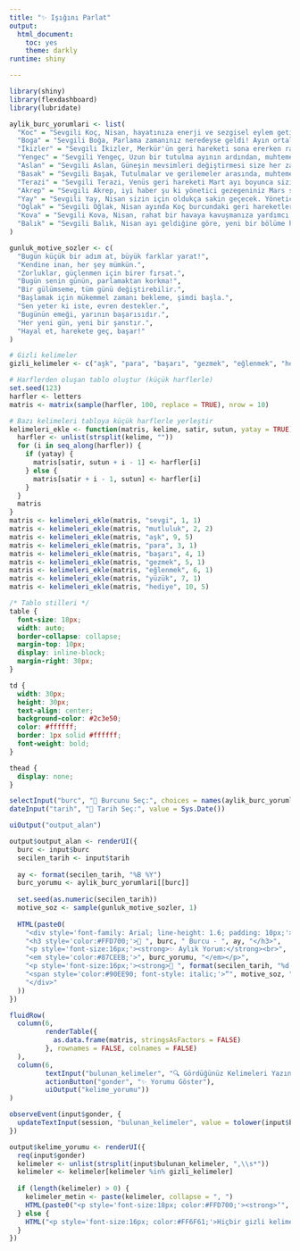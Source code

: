 ---
title: "✨ Işığını Parlat"
output: 
  html_document:
    toc: yes
    theme: darkly 
runtime: shiny

---

```{r setup, include=FALSE}
library(shiny)
library(flexdashboard)
library(lubridate)

aylik_burc_yorumlari <- list(
  "Koc" = "Sevgili Koç, Nisan, hayatınıza enerji ve sezgisel eylem getirecek; bunun başlıca nedeni, Koç burcu mevsiminin Nisan ayında hala güçlü bir şekilde devam ediyor olmasıdır. Birkaç ay boyunca kendinizi yeterli hissetmediğinizi ve çabalarınızın boşuna olduğunu hissettikten sonra, önümüzdeki birkaç haftanın sizi yüksek vitese geçireceğini ve sizi yeniden canlandıracağını fark etmelisiniz. Yönetici gezegeniniz Mars'ın bu ay Yengeç'ten geçip Aslan'a geçmesiyle, enerjinizin evde ve ailenizle çaba göstermekten tutkularınıza yeniden öncelik vermeye doğru değiştiğini fark edeceksiniz.",
  "Boga" = "Sevgili Boğa, Parlama zamanınız neredeyse geldi! Ayın ortalarına doğru, Boğa mevsimi ufukta beliriyor ama güneşin tadını çıkarmadan önce, gölge benliğiniz hakkında gerçekleri öğrenmenize yardımcı olacak olan on ikinci evinizdeki güneşin tadını çıkarmak için biraz zaman ayırın. Ayrıca, yönetici gezegeniniz Venüs bu ay doğrudan konumlandığında, dengeye geri döneceksiniz. Venüs Balık burcundayken, insanlarınızla yeniden bağlantı kurmak, arkadaşlarınızla parti yapmak ve topluluğunuzun üçüncü alanlarıyla etkileşim kurmak isteyeceksiniz. Venüs ayın sonuna doğru Koç burcuna geçtiğinde, enerjinin daha düşünceli bir hisse, sizi sezgisel olarak değer verdiğiniz şeylere ve öz değerinizi nasıl önceliklendireceğinize yönlendiren bir hisse kaydığını hissedeceksiniz.",
  "İkizler" = "Sevgili İkizler, Merkür'ün geri hareketi sona ererken rahat bir nefes alabilirsiniz. İletişim gezegeni tarafından yönetildiğiniz için Merkür'ün geri hareketinin etkilerini en çok siz hissediyorsunuz; bu yüzden geçen ay hangi temaların ve hikayelerin ortaya çıktığını düşünün. Sizi rahatsız eden herhangi bir düşünce var mıydı? Merkür bu ay onuncu ve on birinci evleriniz arasında dans ederken, mirasınızı ve bunun hayallerinizle nasıl uyumlu olduğunu hatırlıyorsunuz. Genişleme gezegeni Jüpiter'in hala burcunuzda olması sizin için büyük bir şans! Risk almaya başlayın; geri hareket sezonu sona erdiğinde, merakınızı uyandıran yeni bir şeyi denemekten daha az geri çekileceğinizi fark edeceksiniz. Boğa sezonu başladığında, duygularınızla ve gölge benliğinizle oturun ve hangi gerçeklerin saklandığını, ancak ortaya çıkarılmayı özlediğini anlayın.",
  "Yengec" = "Sevgili Yengeç, Uzun bir tutulma ayının ardından, muhtemelen kendinizi oldukça bitkin hissediyorsunuzdur; ya yolunuza çıkan enerji dalgası ya da sizi yere seren yoğun derslerden. Her şeye rağmen, bu ay destek sistemlerinizle bağlantı kurmanıza yardımcı olacak. Terazi dolunayı, evinizi ve sizi dengesiz tutan gergin, kalıcı duygularınızı temizlemenize yardımcı olurken, yeni ay sizi topraklanmış tutan yeni sosyal gruplarla bağlantı kurmanıza yardımcı olacak. Mars'ın birkaç ay orada kaldıktan sonra sonunda burcunuzdan ayrıldığını unutmayın. Mars, sizin gibi hassas bir ruha karşı sert olabilir. Bu yüzden, kendinizi ifade etme konusunda motive hissederken, Mars Aslan'a girdiğinde değerlerinizi ön planda tutan tutku projeleriyle kendinizi topraklayabileceğinizi unutmayın.",
  "Aslan" = "Sevgili Aslan, Güneşin mevsimleri değiştirmesi size her zaman yeni bir enerji artışı sağlar. Koç burcu sezonu Nisan ayının çoğunu kaplasa da macera ruhunun size ilham vermesine izin vermeye devam edin. Hangi yöne çağrıldığınızı hissediyorsunuz? Çıkmak istediğiniz yeni yolculuklar var mı? Kendinizi daha geniş bir şekilde görmeniz için size ilham verecek yeni bir şey öğrenmek istiyor olabilirsiniz. Koç burcu sezonu sizi dokuzuncu eve bağlar, bu yüzden meraklı ve açık fikirli kalın. Boğa burcu sezonu geldiğinde ve güneş onuncu evinize geçtiğinde, odak noktanız kariyerinize ve mirasınıza kayacaktır. Size güvenlik sağlayan ve değerlerinizle uyumlu meslekleri keşfetmeye başlayın. Son olarak, Mars ay sonuna doğru Yengeç burcundan çıkıp burcunuza girdiğinde, kalbinizin derinliklerinde inşa edilen her şeyi gerçekleştirmenize yardımcı olacak kozmik bir tekme hissedeceksiniz.",
  "Basak" = "Sevgili Başak, Tutulmalar ve gerilemeler arasında, muhtemelen duygusal olarak tükenmiş hissediyorsunuz. Nisan ayı hala oldukça duygusal olacak ama şükürler olsun ki, duygularınızın sizi nereye yönlendirdiğini daha doğrudan anlayacaksınız. Merkür gerilemesi sona erdiğinde, Balık burcundaki Merkür ile ilişkilerinizin konumu hakkında daha fazla netliğe sahip olacaksınız. Sonra, Merkür Koç burcuna girdiğinde, duygularınızla daha fazla zaman geçirmeye, daha özgün ve savunmasız olmak için çıkarmanız gerekenleri keşfetmeye meyilli hissedeceksiniz. Ama endişelenmeyin. Boğa mevsimi geldiğinde, güneş dokuzuncu evinizi aydınlatırken, dünyayı taze gözlerle görmenize yardımcı olacak yeni maceralara çıkarken, kendinize değişikliklere daha açık olmanıza izin vereceksiniz.",
  "Terazi" = "Sevgili Terazi, Venüs geri hareketi Mart ayı boyunca sizi biraz altüst hissettirdi, ancak endişelenmeyin - bittiğinde, büyük bir rahatlama nefesi vereceksiniz. Venüs geri hareketi sırasında rutininizin hangi bölümlerinin dağınık hissettirdiğini veya senkronizasyonunun bozulduğunu düşünmek faydalı olacaktır. Ve hangi ilişkilerin sizi aşağı çektiğini düşünüyorsunuz? Balık, hizmet ve rutinler altıncı evinizi ve Koç, ilişkiler yedinci evinizi yönetiyor. Sonuç olarak, bu Venüs geri hareketi sizi parlamanıza izin verenlerle bağlantıda kalmanızı sağlayan sağlıklı rutinler ile huzurunuzda olmak için gereken sınırlar arasında bir denge bulmaya teşvik ediyor. Herhangi bir aşırı stres, Terazi'deki dolunay ile sohbeti terk etme şansına sahip olacak.",
  "Akrep" = "Sevgili Akrep, iyi haber şu ki yönetici gezegeniniz Mars sonunda sizi enerjilendirecek bir burca geçiyor. Mars Yengeç burcunda olmaktan hoşlanmaz ve doğal hırs duygunuz engellendiğinden, 2025 hedeflerinizin hepsini gerçekleştiremediğiniz için muhtemelen hayal kırıklığına uğramışsınızdır. Mars Aslan burcuna geçtiğinde, tohumları ekebileceğinizi ve bunların büyüdüğünü görebileceğinizi bekleyebilirsiniz. Bu yılın geri kalanında ne elde etmeyi umuyorsunuz? Şimdi, bu hedeflere nasıl ulaşacağınızı ortaya koymanın zamanı. Size kimin yardımcı olabileceğini düşünün. Boğa burcundaki yeni ay ile, yeni ilişkilerin sizi topraklamaya ve gerçekten değer verdiğiniz şeylerle uyumlu tutmaya yardımcı olacağını göreceksiniz.",
  "Yay" = "Sevgili Yay, Nisan sizin için oldukça sakin geçecek. Yönetici gezegeniniz Jüpiter, hala yedinci ilişkiler evinizde İkizler'de. Jüpiter birkaç ay daha burada olacak, bu yüzden sizi yeni çalışma, düşünme ve fikir paylaşma yollarına açık tutan yeni ilişkilere açık olmanıza izin verin. Ayrıca, Koç sezonundan Boğa sezonuna geçişin, Mart ayından kalan tüm karmaşaları temizlemenizi sağlayacağını umuyoruz. Boğa, iş, hizmet ve rutinler altıncı evinizi yönetiyor, bu yüzden günlük hayatınız ayın son günlerinde odak noktası olacak.",
  "Oglak" = "Sevgili Oğlak, Nisan ayında Koç burcundaki geri hareketler muhtemelen canınızı sıkmaya başladığından, gerginliğinizi biraz azaltacak. Geri hareketler sona erdiğine göre, evde iletişim ve ilişki sorunları üzerinde çalışmaya nasıl meyilli hissettiğinizi düşünün. Çözülmemiş hissettiren herhangi bir çatışma var mı? Siz veya sevdiklerinizin sınırları yeniden incelemeniz gerektiğini mi düşünüyorsunuz? Ayrıca, yönetici gezegeniniz Satürn, Nisan ayında Balık burcundaki son tam ayını tamamlıyor. Satürn Mayıs ayında Koç burcuna geçtiğinde, gergin ailevi anlardan bazılarının tekrar ortaya çıktığını görebilirsiniz; bu nedenle Satürn hala Balık burcundayken, gerçeğinizi sevdiklerinizle iletişim kurmanın yeni yollarını keşfetmeye kendinizi zorlayın.",
  "Kova" = "Sevgili Kova, Nisan, rahat bir havaya kavuşmanıza yardımcı olacak. Yönetici gezegenleriniz Satürn ve Uranüs, Balık ve Boğa'da (sırasıyla ikinci ve dördüncü evler), size daha fazla güvenlik sağlayacak evinizde ve duygusal dünyanızda hayati değişiklikler yapmanıza olanak sağlıyor. Satürn ikinci evinizdeyken, hala öz değerinizi çevreleyen eski değerlerden ve inançlardan vazgeçiyorsunuz; Uranüs dördüncü evinizdeyken, bu, aileniz için nasıl alan tuttuğunuzda, duygularınızı ifade ettiğinizde ve evinizde sığınak bulduğunuzda değişiklikler yapmak istemenize neden oluyor. İyi haber şu ki, Boğa mevsimi geldiğinde, evi bir yuva gibi hissettirmek için gerekenlere ışık tutulacak ve yapmak için can attığınız temel değişikliklere dayanacak. Boğa işleri yavaş alır, bu yüzden bu değişimleri aceleye getirmeyin.",
  "Balık" = "Sevgili Balık, Nisan ayı geldiğine göre, yeni bir bölüme hazırsınız. Burcunuzdaki (Merkür ve Venüs) gerileme enerjileri devam ederken, sizi uyumsuz durumlarda tutan bazı engelleri hala aştığınızı hissedebilirsiniz. Bazılarınız öz değerinizi sorgulayabilir veya ihtiyaçlarınızı ifade etmekte zorluk çekebilirsiniz. Yönetici Gezegeniniz Neptün'ün Mart ayı sonunda on yıldan uzun bir süre sonra ilk kez yeni bir burca geçtiğini unutmayın. Koç burcundaki Neptün ile değerlerinizi dönüştürüyorsunuz. Koç burcundaki Neptün sıcak sudur, bu yüzden ihtiyaçlarınızı yeniden tesis ederken kendinizi (veya başkalarını) yakmayın. Sezgisel çağrılarınızı keşfetmek ve sizi en otantik benliğinize saygı göstermekten alıkoyan eski sınırları ortadan kaldırmaya öncelik vermek için nasıl daha aktif çalışabileceğinizi düşünün."
)

gunluk_motive_sozler <- c(
  "Bugün küçük bir adım at, büyük farklar yarat!",
  "Kendine inan, her şey mümkün.",
  "Zorluklar, güçlenmen için birer fırsat.",
  "Bugün senin günün, parlamaktan korkma!",
  "Bir gülümseme, tüm günü değiştirebilir.",
  "Başlamak için mükemmel zamanı bekleme, şimdi başla.",
  "Sen yeter ki iste, evren destekler.",
  "Bugünün emeği, yarının başarısıdır.",
  "Her yeni gün, yeni bir şanstır.",
  "Hayal et, harekete geç, başar!"
)

# Gizli kelimeler
gizli_kelimeler <- c("aşk", "para", "başarı", "gezmek", "eğlenmek", "hediye","sevgi","yüzük","mutluluk")

# Harflerden oluşan tablo oluştur (küçük harflerle)
set.seed(123)
harfler <- letters
matris <- matrix(sample(harfler, 100, replace = TRUE), nrow = 10)

# Bazı kelimeleri tabloya küçük harflerle yerleştir
kelimeleri_ekle <- function(matris, kelime, satir, sutun, yatay = TRUE) {
  harfler <- unlist(strsplit(kelime, ""))
  for (i in seq_along(harfler)) {
    if (yatay) {
      matris[satir, sutun + i - 1] <- harfler[i]
    } else {
      matris[satir + i - 1, sutun] <- harfler[i]
    }
  }
  matris
}
matris <- kelimeleri_ekle(matris, "sevgi", 1, 1)   
matris <- kelimeleri_ekle(matris, "mutluluk", 2, 2)
matris <- kelimeleri_ekle(matris, "aşk", 9, 5)
matris <- kelimeleri_ekle(matris, "para", 3, 1)
matris <- kelimeleri_ekle(matris, "başarı", 4, 1)
matris <- kelimeleri_ekle(matris, "gezmek", 5, 1)
matris <- kelimeleri_ekle(matris, "eğlenmek", 6, 1)
matris <- kelimeleri_ekle(matris, "yüzük", 7, 1)
matris <- kelimeleri_ekle(matris, "hediye", 10, 5)
```

```{css, echo=FALSE}
/* Tablo stilleri */
table {
  font-size: 18px;
  width: auto;
  border-collapse: collapse;
  margin-top: 10px;
  display: inline-block;
  margin-right: 30px;
}

td {
  width: 30px;
  height: 30px;
  text-align: center;
  background-color: #2c3e50;
  color: #ffffff;
  border: 1px solid #ffffff;
  font-weight: bold;
}

thead {
  display: none;
}

```


```{r, echo=FALSE}
selectInput("burc", "🔮 Burcunu Seç:", choices = names(aylik_burc_yorumlari), selected = "Koc")
dateInput("tarih", "📅 Tarih Seç:", value = Sys.Date())
```

```{r, echo=FALSE}
uiOutput("output_alan")
```



```{r, echo=FALSE}
output$output_alan <- renderUI({
  burc <- input$burc
  secilen_tarih <- input$tarih
  
  ay <- format(secilen_tarih, "%B %Y")
  burc_yorumu <- aylik_burc_yorumlari[[burc]]
  
  set.seed(as.numeric(secilen_tarih))
  motive_soz <- sample(gunluk_motive_sozler, 1)
  
  HTML(paste0(
    "<div style='font-family: Arial; line-height: 1.6; padding: 10px;'>",
    "<h3 style='color:#FFD700;'>🔮 ", burc, " Burcu - ", ay, "</h3>",
    "<p style='font-size:16px;'><strong>✨ Aylık Yorum:</strong><br>",
    "<em style='color:#87CEEB;'>", burc_yorumu, "</em></p>",
    "<p style='font-size:16px;'><strong>📆 ", format(secilen_tarih, "%d %B %Y"), " İçin Motive Edici Söz:</strong><br>",
    "<span style='color:#90EE90; font-style: italic;'>“", motive_soz, "”</span></p>",
    "</div>"
  ))
})
```


```{r, echo=FALSE}
fluidRow(
  column(6,
         renderTable({
           as.data.frame(matris, stringsAsFactors = FALSE)
         }, rownames = FALSE, colnames = FALSE)
  ),
  column(6,
         textInput("bulunan_kelimeler", "🔍 Gördüğünüz Kelimeleri Yazın (virgülle ayırın):", placeholder = "aşk, başarı, para"),
         actionButton("gonder", "✨ Yorumu Göster"),
         uiOutput("kelime_yorumu"))
)
```

```{r, echo=FALSE}
observeEvent(input$gonder, {
  updateTextInput(session, "bulunan_kelimeler", value = tolower(input$bulunan_kelimeler))
})

output$kelime_yorumu <- renderUI({
  req(input$gonder)
  kelimeler <- unlist(strsplit(input$bulunan_kelimeler, ",\\s*"))
  kelimeler <- kelimeler[kelimeler %in% gizli_kelimeler]
  
  if (length(kelimeler) > 0) {
    kelimeler_metin <- paste(kelimeler, collapse = ", ")
    HTML(paste0("<p style='font-size:18px; color:#FFD700;'><strong>‘", kelimeler_metin, "’</strong> kelimeleri 3 vakte kadar hayatınızda!</p>"))
  } else {
    HTML("<p style='font-size:16px; color:#FF6F61;'>Hiçbir gizli kelimeye rastlanmadı. Tekrar kontrol et!</p>")
  }
})
```

